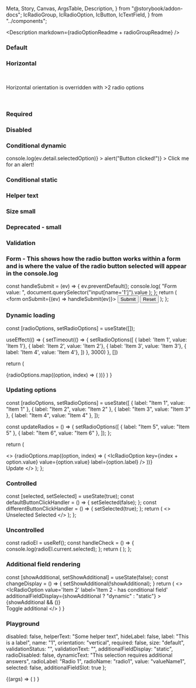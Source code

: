   Meta,
  Story,
  Canvas,
  ArgsTable,
  Description,
} from "@storybook/addon-docs";
  IcRadioGroup,
  IcRadioOption,
  IcButton,
  IcTextField,
} from "../components";

<Meta title="Radio button" component={IcRadioGroup} />

<Description markdown={radioOptionReadme + radioGroupReadme} />

### Default

<Canvas>
  <Story name="Default">
    <IcRadioGroup label="This is a label" name="1">
      <IcRadioOption value="valueName1" label="Unselected / Default" />
      <IcRadioOption value="valueName2" label="Selected / Default" selected />
      <IcRadioOption
        value="valueName3"
        label="Unselected / Disabled"
        disabled
      />
    </IcRadioGroup>
  </Story>
</Canvas>

### Horizontal

<Canvas>
  <Story name="Horizontal">
    <IcRadioGroup orientation="horizontal" label="This should be horizontal" name="1">
      <IcRadioOption value="valueName1" label="Selected / Default" selected />
      <IcRadioOption value="valueName2" label="Unselected / Default" />
    </IcRadioGroup>
    <br/>
    <p>Horizontal orientation is overridden with >2 radio options</p>
    <br/>
    <IcRadioGroup orientation="horizontal" label="This should be vertical" name="2">
      <IcRadioOption value="valueNameA" label="First" selected />
      <IcRadioOption value="valueNameB" label="Second" />
      <IcRadioOption value="valueNameC" label="Third" />
    </IcRadioGroup>
  </Story>
</Canvas>

### Required

<Canvas>
  <Story name="Required">
    <IcRadioGroup label="This is a label" required name="1">
      <IcRadioOption value="valueName1" label="Unselected / Default" />
      <IcRadioOption value="valueName2" label="Selected / Default" selected />
      <IcRadioOption
        value="valueName3"
        label="Unselected / Disabled"
        disabled
      />
    </IcRadioGroup>
  </Story>
</Canvas>

### Disabled

<Canvas>
  <Story name="Disabled">
    <IcRadioGroup label="This is a label" name="1">
      <IcRadioOption
        value="valueName1"
        label="Unselected / Disabled 1"
        disabled
      />
      <IcRadioOption
        value="valueName2"
        label="Unselected / Disabled 2"
        disabled
      />
      <IcRadioOption
        value="valueName3"
        label="Unselected / Disabled 3"
        disabled
      />
      <IcRadioOption
        value="valueName4"
        label="Selected / Disabled"
        disabled
        selected
      />
    </IcRadioGroup>
  </Story>
</Canvas>

### Conditional dynamic

<Canvas>
  <Story name="Conditional dynamic" parameters={{ loki: { skip: true } }}>
    <IcRadioGroup
      label="Conditional dynamic"
      name="1"
      onIcChange={(ev) => console.log(ev.detail.selectedOption)}
    >
      <IcRadioOption
        additionalFieldDisplay="dynamic"
        value="valueName1"
        label="option1"
      >
        <IcTextField
          slot="additional-field"
          placeholder="Placeholder"
          label="What's your favourite type of coffee? "
        />
      </IcRadioOption>
      <IcRadioOption
        additionalFieldDisplay="dynamic"
        value="valueName2"
        label="option2 - error example"
      >
        <IcTextField
          validationStatus="error"
          validationText="Now it has really gone to (coffee) pot"
          slot="additional-field"
          placeholder="Placeholder"
          label="What's your favourite type of coffee? "
        />
      </IcRadioOption>
      <IcRadioOption
        additionalFieldDisplay="dynamic"
        value="valueName3"
        label="option3 - clickable component"
      >
        <IcButton
          slot="additional-field"
          onClick={()=>alert("Button clicked!")}
        >
          Click me for an alert!
        </IcButton>
      </IcRadioOption>
    </IcRadioGroup>
  </Story>
</Canvas>

### Conditional static

<Canvas>
  <Story name="Conditional static" parameters={{ loki: { skip: true } }}>
    <IcRadioGroup label="Conditional dynamic" name="1">
      <IcRadioOption value="valueName1" label="option1">
        <IcTextField
          slot="additional-field"
          label="What's your favourite type of coffee?"
        />
      </IcRadioOption>
      <IcRadioOption value="valueName2" label="option2" />
    </IcRadioGroup>
  </Story>
</Canvas>

### Helper text

<Canvas>
  <Story name="Helper text">
    <IcRadioGroup label="This is a label" name="1" helperText="Helper text">
      <IcRadioOption value="valueName1" label="Unselected / Default" />
      <IcRadioOption value="valueName2" label="Selected / Default" selected />
      <IcRadioOption
        value="valueName3"
        label="Unselected / Disabled"
        disabled
      />
    </IcRadioGroup>
  </Story>
</Canvas>

### Size small

<Canvas>
  <Story name="Size small">
    <IcRadioGroup label="This is a label" name="1" size="small">
      <IcRadioOption value="valueName1" label="Unselected / Default" />
      <IcRadioOption value="valueName2" label="Selected / Default" selected />
      <IcRadioOption
        value="valueName3"
        label="Unselected / Disabled"
        disabled
      />
    </IcRadioGroup>
  </Story>
</Canvas>

### Deprecated - small

<Canvas>
  <Story name="Deprecated - small">
    <IcRadioGroup label="This is a label" name="1" small>
      <IcRadioOption value="valueName1" label="Unselected / Default" />
      <IcRadioOption value="valueName2" label="Selected / Default" selected />
      <IcRadioOption
        value="valueName3"
        label="Unselected / Disabled"
        disabled
      />
    </IcRadioGroup>
  </Story>
</Canvas>

### Validation

<Canvas>
  <Story name="Validation">
    <IcRadioGroup
      label="This is a label"
      name="1"
      validationStatus="error"
      validationText="Error message"
    >
      <IcRadioOption value="valueName1" label="Unselected / Default" />
      <IcRadioOption value="valueName2" label="Selected / Default" selected />
      <IcRadioOption
        value="valueName3"
        label="Unselected / Disabled"
        disabled
      />
    </IcRadioGroup>
  </Story>
</Canvas>

### Form - This shows how the radio button works within a form and is where the value of the radio button selected will appear in the console.log

  const handleSubmit = (ev) => {
    ev.preventDefault();
    console.log(
      "Form value: ",
      document.querySelector("input[name='1']").value
    );
  };
  return (
    <form onSubmit={(ev) => handleSubmit(ev)}>
      <IcRadioGroup label="This is a label" name="1">
        <IcRadioOption value="valueName1" label="Unselected / Default" />
        <IcRadioOption value="valueName2" label="Selected / Default" />
        <IcRadioOption
          value="valueName3"
          label="Unselected / Disabled"
          disabled
        />
      </IcRadioGroup>
      <input type="submit" value="Submit" />
      <input type="reset" value="Reset" />
    </form>
  );
};

<Canvas>
  <Story name="Form" parameters={{ loki: { skip: true } }}>
    <Form />
  </Story>
</Canvas>

### Dynamic loading

  const [radioOptions, setRadioOptions] = useState([]);
   
  useEffect(() => {
    setTimeout(() => {
      setRadioOptions([
        { label: 'Item 1', value: 'Item 1'},
        { label: 'Item 2', value: 'Item 2'},
        { label: 'Item 3', value: 'Item 3'},
        { label: 'Item 4', value: 'Item 4'},
      ])
    }, 3000)
  }, [])

return (

<IcRadioGroup label="What is your favourite coffee?" name="radio-group-1">
  {radioOptions.map((option, index) => (
    <IcRadioOption
      key={index + option.value}
      value={option.value}
      label={option.label}
    />
  ))}
</IcRadioGroup>
) }

<Canvas>
  <Story name="Dynamic loading">
    <RadioOptionsDynamic />
  </Story>
</Canvas>

### Updating options

  const [radioOptions, setRadioOptions] = useState([
    { label: "Item 1", value: "Item 1" },
    { label: "Item 2", value: "Item 2" },
    { label: "Item 3", value: "Item 3" },
    { label: "Item 4", value: "Item 4" },
  ]);

const updateRadios = () => {
setRadioOptions([
{ label: "Item 5", value: "Item 5" },
{ label: "Item 6", value: "Item 6" },
]);
};

return (

<>
  <IcRadioGroup label="What is your favourite coffee?" name="radio-group-1">
    {radioOptions.map((option, index) => (
      <IcRadioOption
        key={index + option.value}
        value={option.value}
        label={option.label}
      />
    ))}
  </IcRadioGroup>
  <br />
  <IcButton onClick={updateRadios}>Update</IcButton>
</>
); };

<Canvas>
  <Story name="Updating options">
    <RadioOptionsUpdate />
  </Story>
</Canvas>

### Controlled

  const [selected, setSelected] = useState(true);
  const defaultButtonClickHandler = () => {
    setSelected(false);
  };
  const differentButtonClickHandler = () => {
    setSelected(true);
  };
  return (
    <>
      <IcRadioOption selected={selected} label="Label" value="valueName1" />
      <IcButton variant="primary" onClick={defaultButtonClickHandler}>
        Unselected
      </IcButton>
      <IcButton variant="primary" onClick={differentButtonClickHandler}>
        Selected
      </IcButton>
    </>
  );
};

<Canvas>
  <Story name="Controlled">
    <Controlled />
  </Story>
</Canvas>

### Uncontrolled

  const radioEl = useRef();
  const handleCheck = () => {
    console.log(radioEl.current.selected);
  };
  return (
    <IcRadioGroup label="This is a label" name="1">
      <IcRadioOption
        ref={radioEl}
        value="valueName1"
        label="Unselected / Default"
        onIcSelectedChange={handleCheck}
      />
      <IcRadioOption value="valueName2" label="Selected / Default" selected />
    </IcRadioGroup>
  );
};

<Canvas>
  <Story name="Uncontrolled">
    <Uncontrolled />
  </Story>
</Canvas>

### Additional field rendering

  const [showAdditional, setShowAdditional] = useState(false);
  const changeDisplay = () => {
    setShowAdditional(!showAdditional);
  }
  return (
    <>
    <IcRadioGroup label='What is your favourite coffee?' name='radio-group-1'>
      <IcRadioOption value='Item 1' label='Item 1' />
      <IcRadioOption value='Item 2' label='Item 2 - has conditional field'
        additionalFieldDisplay={showAdditional ? "dynamic" : "static"}
      >
        {showAdditional && (<IcTextField
          slot='additional-field'
          placeholder='Placeholder'
          label='What is your favourite coffee?'
        />)}
      </IcRadioOption>
      <IcRadioOption value='Item 3' label='Item 3' />
      <IcRadioOption value='Item 4' label='Item 4' />
    </IcRadioGroup>
    <br />
    <IcButton onClick={changeDisplay}>Toggle additional</IcButton>
    </>
  )
}

<Canvas>
  <Story name="Additional field rendering">
    <RadioOptionsAdditional />
  </Story>
</Canvas>

### Playground

  disabled: false,
  helperText: "Some helper text",
  hideLabel: false,
  label: "This is a label",
  name: "1",
  orientation: "vertical",
  required: false,
  size: "default",
  validationStatus: "",
  validationText: "",
  additionalFieldDisplay: "static",
  radioDisabled: false,
  dynamicText: "This selection requires additional answers",
  radioLabel: "Radio 1",
  radioName: "radio1",
  value: "valueName1",
  selected: false,
  additionalFieldSlot: true
};

<Canvas>
  <Story
    args={defaultArgs}
    parameters={{ loki: { skip: true } }}
    argTypes={{
      orientation: {
        options: [
          "vertical", "horizontal"
        ],
        control: {
          type: "inline-radio",
        },
      },
      size: {
        options: [
          "default", "small"
        ],
        control: {
          type: "inline-radio",
        },
      },
      validationStatus: {
        options: [
          "error", "warning", "success", ""
        ],
        control: {
          type: "radio",
        },
      },
      additionalFieldDisplay: {
        options: [
          "static", "dynamic"
        ],
        control: {
          type: "inline-radio",
        },
      },
      additionalFieldSlot: {
        mapping: {
          true: "additional-field",
          false: "",
        },
      },
    }}
    name="Playground"
  >
    {(args) =>
      (
        <IcRadioGroup
          label={args.label}
          name={args.name}
          orientation={args.orientation}
          required={args.required}
          size={args.size}
          validationStatus={args.validationStatus}
          validationText={args.validationText}
          helperText={args.helperText}
          disabled={args.disabled}
          hideLabel={args.hideLabel}
        >
          <IcRadioOption
            additionalFieldDisplay={args.additionalFieldDisplay}
            value={args.value}
            label={args.radioLabel}
            name={args.radioName}
            selected={args.selected}
            disabled={args.radioDisabled}
            dynamicText={args.dynamicText}
          >
            <IcTextField
              slot={args.additionalFieldSlot}
              placeholder="Placeholder"
              label="What's your favourite type of coffee?"
            />
          </IcRadioOption>
          <IcRadioOption
            value="valueName2"
            label="Radio 2"
          />
        </IcRadioGroup>
      )
    }
  </Story>
</Canvas>
